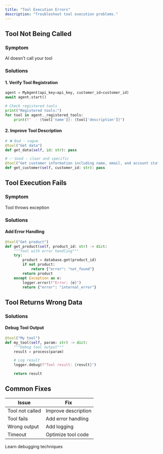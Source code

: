 ```yaml
---
title: "Tool Execution Errors"
description: "Troubleshoot tool execution problems."
---
```


## Tool Not Being Called

### Symptom
AI doesn't call your tool

### Solutions

#### 1. Verify Tool Registration

```python
agent = MyAgent(api_key=api_key, customer_id=customer_id)
await agent.start()

# Check registered tools
print("Registered tools:")
for tool in agent._registered_tools:
    print(f"  - {tool['name']}: {tool['description']}")
```

#### 2. Improve Tool Description

```python
# ❌ Bad - vague
@tool("Get data")
def get_data(self, id: str): pass

# ✅ Good - clear and specific
@tool("Get customer information including name, email, and account status by customer ID")
def get_customer(self, customer_id: str): pass
```

## Tool Execution Fails

### Symptom
Tool throws exception

### Solutions

#### Add Error Handling

```python
@tool("Get product")
def get_product(self, product_id: str) -> dict:
    """Tool with error handling"""
    try:
        product = database.get(product_id)
        if not product:
            return {"error": "not_found"}
        return product
    except Exception as e:
        logger.error(f"Error: {e}")
        return {"error": "internal_error"}
```

## Tool Returns Wrong Data

### Solutions

#### Debug Tool Output

```python
@tool("My tool")
def my_tool(self, param: str) -> dict:
    """Debug tool output"""
    result = process(param)

    # Log result
    logger.debug(f"Tool result: {result}")

    return result
```

## Common Fixes

| Issue | Fix |
|-------|-----|
| Tool not called | Improve description |
| Tool fails | Add error handling |
| Wrong output | Add logging |
| Timeout | Optimize tool code |

<Card title="Debugging" icon="bug" href="/guides/debugging">
  Learn debugging techniques
</Card>
